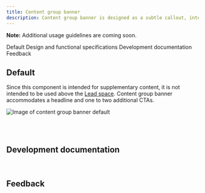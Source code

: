 ```yaml
---
title: Content group banner
description: Content group banner is designed as a subtle callout, intended for tangential information or announcements that are supplementary to the page's primary focus.
---
```



<ComponentDescription name="Content group banner" type="layout" />

<InlineNotification>

**Note:** Additional usage guidelines are coming soon.

</InlineNotification>

<AnchorLinks>

<AnchorLink>Default</AnchorLink>
<AnchorLink>Design and functional specifications</AnchorLink>
<AnchorLink>Development documentation</AnchorLink>
<AnchorLink>Feedback</AnchorLink>

</AnchorLinks>

## Default

Since this component is intended for supplementary content, it is not intended to be used above the [Lead space](https://www.ibm.com/standards/web/carbon-for-ibm-dotcom/components/leadspace). Content group banner accommodates a headline and one to two additional CTAs.

![Image of content group banner default](../../images/component/content-group-banner/default.jpg)


<br />

<SpecLinks name="Content group banner" design="https://ibm.box.com/s/tqp7c0wm99ha0b7jrm0sqhq3whwdjv84" />

<br />

## Development documentation

<ComponentStatus name="Content group banner" type="layout" />

<br />

## Feedback

<ComponentFeedback />
